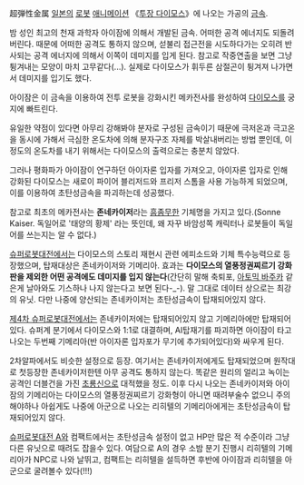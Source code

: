 超弾性金属
[[일본]]의 [[로봇]] [[애니메이션]] 《[[투장 다이모스]]》에 나오는 가공의 [[금속]].

밤 성인 최고의 천재 과학자 아이잠에 의해서 개발된 금속. 어떠한 공격 에너지도 되돌려 버린다. 때문에 어떠한 공격도 통하지 않으며, 섣불리 접근전을 시도하다가는 오히려 반사되는 공격 에너지에 의해서 이쪽이 데미지를 입게 된다. 참고로 작중연출을 보면 그냥 튕겨내는 모양이 마치 고무같다(...). 실제로 다이모스가 휘두른 삼절곤이 튕겨져 나가면서 데미지를 입기도 했다.

아이잠은 이 금속을 이용하여 전투 로봇을 강화시킨 메카전사를 완성하여 [[다이모스]]를 궁지에 빠트린다.

유일한 약점이 있다면 아무리 강해봐야 분자로 구성된 금속이기 때문에 극저온과 극고온을 동시에 가해서 극심한 온도차에 의해 분자구조 자체를 박살내버리는 방법 뿐인데, 이 정도의 온도차를 내기 위해서는 다이모스의 출력으로는 충분치 않았다.

그러나 평화파가 아이잠이 연구하던 아이자론 입자를 가져오고, 아이자론 입자로 인해 강화된 다이모스는 새로이 파이어 블리저드와 프리저 스톰을 사용 가능하게 되었으며, 이를 이용하여 초탄성금속을 파괴하는데 성공했다.

참고로 최초의 메카전사는 '''존네카이저'''라는 [[흠좀무]]한 기체명을 가지고 있다.(Sonne Kaiser. 독일어로 '태양의 황제' 라는 뜻인데, 왜 자꾸 바암성쪽 캐릭터나 로봇들이 독일어를 쓰는지는 알 수 없다.)

[[슈퍼로봇대전]]에서는 다이모스의 스토리 재현시 관련 에피소드와 기체 특수능력으로 등장했으며, 탑재대상은 존네카이저와 기메리아. 효과는 '''다이모스의 열풍정권찌르기 강화판을 제외한 어떤 공격에도 데미지를 입지 않는다'''(간단히 말해 축퇴포, [[아토믹 바주카]] 같은게 날아와도 기스하나 나지 않는다고 보면 된다-_-). 말 그대로 데이터 상으로는 최강의 유닛. 다만 나중에 양산되는 존네카이저는 초탄성금속이 탑재되어있지 않다.

[[제4차 슈퍼로봇대전]]에서는 존네카이저에는 탑재되어있지 않고 기메리아에만 탑재되어있다. 슈퍼계 분기에서 다이모스와 1:1로 대결하며, AI탑재기를 파괴하면 아이잠이 타고 나오는 두번째 기메리아(반 아이자론 입자포가 무기에 추가되어있다)와 싸우게 된다.

2차알파에서도 비슷한 설정으로 등장. 여기서는 존네카이저에게도 탑재되었으며 원작대로 첫등장한 존네카이저한텐 아무 공격도 통하지 않는다. 똑같은 원리의 얼리고 녹이는 공격인 더블건을 가진 [[초룡신]]으로 대적했을 정도. 이후 다시 나오는 존네카이저와 아이잠의 기메리아는 다이모스의 열풍정권찌르기 강화형이 아니면 때려부술수 없으니 주의해야하나 아쉽게도 나중에 아군으로 나오는 리히텔의 기메리아에게는 초탄성금속이 탑재되어있지 않다.

[[슈퍼로봇대전 A]]와 컴팩트에서는 초탄성금속 설정이 없고 HP만 많은 적 수준이라 그냥 다른 유닛으로 때려도 잡을수 있다. 여담으로 A의 경우 소밤 분기 진행시 리히텔의 기메리아가 NPC로 나와 날뛰고, 컴팩트는 리히텔을 설득하면 후반에 아이잠과 리히텔을 아군으로 굴려볼수 있다(!!!)

